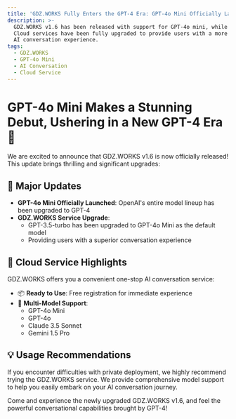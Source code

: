 ```yaml
---
title: 'GDZ.WORKS Fully Enters the GPT-4 Era: GPT-4o Mini Officially Launched'
description: >-
  GDZ.WORKS v1.6 has been released with support for GPT-4o mini, while GDZ.WORKS
  Cloud services have been fully upgraded to provide users with a more powerful
  AI conversation experience.
tags:
  - GDZ.WORKS
  - GPT-4o Mini
  - AI Conversation
  - Cloud Service
---
```


# GPT-4o Mini Makes a Stunning Debut, Ushering in a New GPT-4 Era 🚀

We are excited to announce that GDZ.WORKS v1.6 is now officially released! This update brings thrilling and significant upgrades:

## 🌟 Major Updates

- **GPT-4o Mini Officially Launched**: OpenAI's entire model lineup has been upgraded to GPT-4
- **GDZ.WORKS Service Upgrade**:
  - GPT-3.5-turbo has been upgraded to GPT-4o Mini as the default model
  - Providing users with a superior conversation experience

## 🎯 Cloud Service Highlights

GDZ.WORKS offers you a convenient one-stop AI conversation service:

- 📦 **Ready to Use**: Free registration for immediate experience
- 🤖 **Multi-Model Support**:
  - GPT-4o Mini
  - GPT-4o
  - Claude 3.5 Sonnet
  - Gemini 1.5 Pro

## 💡 Usage Recommendations

If you encounter difficulties with private deployment, we highly recommend trying the GDZ.WORKS service. We provide comprehensive model support to help you easily embark on your AI conversation journey.

Come and experience the newly upgraded GDZ.WORKS v1.6, and feel the powerful conversational capabilities brought by GPT-4!

